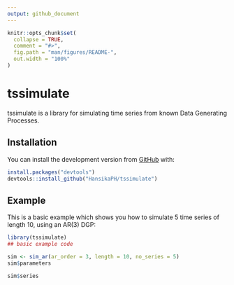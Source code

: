 ```yaml
---
output: github_document
---
```


<!-- README.md is generated from README.Rmd. Please edit that file -->

```r
knitr::opts_chunk$set(
  collapse = TRUE,
  comment = "#>",
  fig.path = "man/figures/README-",
  out.width = "100%"
)
```

# tssimulate

<!-- badges: start -->
<!-- badges: end -->

tssimulate is a library for simulating time series from known Data Generating Processes.

## Installation

<!-- You can install the released version of tssimulate from [CRAN](https://CRAN.R-project.org) with: -->

<!-- ``` r -->
<!-- install.packages("tssimulate") -->
<!-- ``` -->
You can install the development version from [GitHub](https://github.com/) with:
```r
install.packages("devtools")
devtools::install_github("HansikaPH/tssimulate")
```

## Example

This is a basic example which shows you how to simulate 5 time series of length 10, using an AR(3) DGP:

```r
library(tssimulate)
## basic example code

sim <- sim_ar(ar_order = 3, length = 10, no_series = 5)
sim$parameters

sim$series
```

